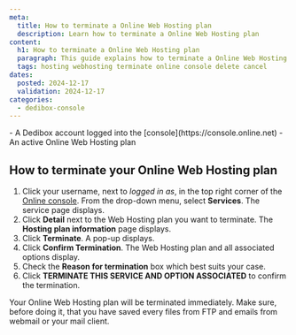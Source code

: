 ```yaml
---
meta:
  title: How to terminate a Online Web Hosting plan
  description: Learn how to terminate a Online Web Hosting plan
content:
  h1: How to terminate a Online Web Hosting plan 
  paragraph: This guide explains how to terminate a Online Web Hosting plan
  tags: hosting webhosting terminate online console delete cancel
dates:
  posted: 2024-12-17
  validation: 2024-12-17
categories:
  - dedibox-console
---
```

<Macro id="requirements" />
- A Dedibox account logged into the [console](https://console.online.net)
- An active Online Web Hosting plan

## How to terminate your Online Web Hosting plan
1. Click your username, next to _logged in as_, in the top right corner of the [Online console](https://console.online.net/). From the drop-down menu, select **Services**. The service page displays.
2. Click **Detail** next to the Web Hosting plan you want to terminate. The **Hosting plan information** page displays.
3. Click **Terminate**. A pop-up displays.
4. Click **Confirm Termination**. The Web Hosting plan and all associated options display.
5. Check the **Reason for termination** box which best suits your case.
6. Click **TERMINATE THIS SERVICE AND OPTION ASSOCIATED** to confirm the termination.

<Message type="important">
Your Online Web Hosting plan will be terminated immediately.
Make sure, before doing it, that you have saved every files from FTP and emails from webmail or your mail client.
</Message>
